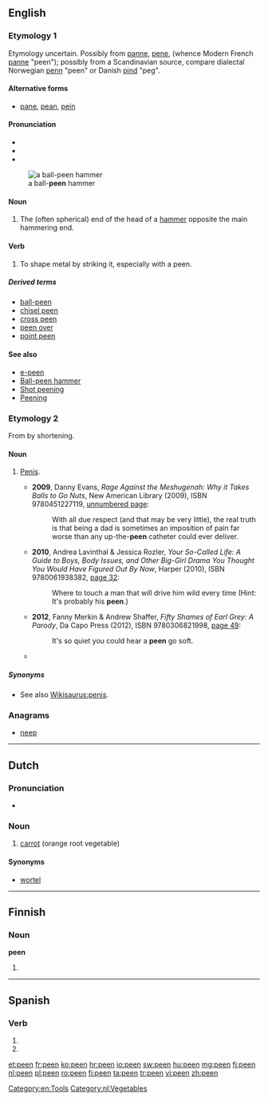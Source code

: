 ==English==

===Etymology 1===
Etymology uncertain.  Possibly from {{etyl|fro}} [[panne]], [[pene]], (whence Modern French [[panne]] "peen"); possibly from a Scandinavian source, compare dialectal Norwegian [[penn]] "peen" or Danish [[pind]] "peg".

{{etystub}}

====Alternative forms====
* [[pane]], [[pean]], [[pein]]

====Pronunciation====
* {{IPA|/piːn/}}
* {{audio|en-us-peen.ogg|Audio (US)}}
* {{rhymes|iːn}}
{{wikipedia|Ball-peen hammer|mul=peening}}
[[File:Peen hammers.png|thumb|a ball-'''peen''' hammer]]

====Noun====
{{en-noun}}

# The (often spherical) end of the head of a [[hammer]] opposite the main hammering end.

====Verb====
{{en-verb}}

# To shape metal by striking it, especially with a peen.

=====Derived terms=====
* [[ball-peen]]
* [[chisel peen]]
* [[cross peen]]
* [[peen over]]
* [[point peen]]

====See also====
* [[e-peen]]
* [[w:Ball-peen hammer|Ball-peen hammer]]
* [[w:Shot peening|Shot peening]]
* [[w:Peening|Peening]]

===Etymology 2===
From {{term|penis}} by shortening.

====Noun====
{{en-noun}}

#{{slang}} [[penis|Penis]].
#* '''2009''', Danny Evans, ''Rage Against the Meshugenah: Why it Takes Balls to Go Nuts'', New American Library (2009), ISBN  	9780451227119, [http://books.google.com/books?id=MXlJusLUVD0C&pg=PT188 unnumbered page]:
#*: With all due respect (and that may be very little), the real truth is that being a dad is sometimes an imposition of pain far worse than any up-the-'''peen''' catheter could ever deliver.
#* '''2010''', Andrea Lavinthal & Jessica Rozler, ''Your So-Called Life: A Guide to Boys, Body Issues, and Other Big-Girl Drama You Thought You Would Have Figured Out By Now'', Harper (2010), ISBN 9780061938382, [http://books.google.com/books?id=kol6l8ew6O4C&pg=PA32 page 32]:
#*: Where to touch a man that will drive him wild every time (Hint: It's probably his '''peen'''.)
#* '''2012''', Fanny Merkin & Andrew Shaffer, ''Fifty Shames of Earl Grey: A Parody'', Da Capo Press (2012), ISBN 9780306821998, [http://books.google.com/books?id=MmPGKC9J-wYC&pg=PA49 page 49]:
#*: It's so quiet you could hear a '''peen''' go soft.
#* {{seemoreCites}}

=====Synonyms=====
*See also [[Wikisaurus:penis]].

===Anagrams===
* [[neep#English|neep]]

[[Category:en:Tools]]

----

==Dutch==

===Pronunciation===
* {{rhymes|eːn|lang=nl}}

===Noun===
{{nl-noun|f|g2=m|penen|peentje}}
# [[carrot]] (orange root vegetable)

====Synonyms====
* [[wortel]]

[[Category:nl:Vegetables]]

----

==Finnish==

===Noun===
'''peen'''

# {{fi-form of|pee|type=noun|case=genitive|pl=singular}}

----

==Spanish==

===Verb===
{{es-verb-form|peer}}

# {{es-verb form of|ending=er|mood=indicative|tense=present|pers=2|formal=yes|number=plural|peer}}
# {{es-verb form of|ending=er|mood=indicative|tense=present|pers=3|number=plural|peer}}

[[et:peen]]
[[fr:peen]]
[[ko:peen]]
[[hr:peen]]
[[io:peen]]
[[sw:peen]]
[[hu:peen]]
[[mg:peen]]
[[fj:peen]]
[[nl:peen]]
[[pl:peen]]
[[ro:peen]]
[[fi:peen]]
[[ta:peen]]
[[tr:peen]]
[[vi:peen]]
[[zh:peen]]